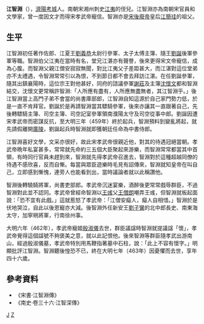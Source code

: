 '''江智淵'''（{{bd|418年||463年|catIdx=J}}），[[濟陽郡|濟陽]][[考城縣|考城]]人。南朝宋湘州刺史[[江夷|江夷]]的侄兒。江智淵亦為南朝宋官員和文學家，曾一度因文才而得宋孝武帝寵信。智淵亦是[[宋後廢帝|宋後廢帝]]皇后[[江簡珪|江簡珪]]的祖父。

== 生平 ==
江智淵初任著作佐郎、江夏王[[劉義恭|劉義恭]]太尉行參軍、太子太傅主簿、隨王[[劉誕_(劉宋)|劉誕]]後軍參軍等職。智淵伯父江夷在當時有名，堂兄江湛亦有聲譽，後來更得宋文帝寵信，成為心腹。而智淵父親江僧安寂寂無聞，對比江夷父子差距甚大，而江湛對這位堂弟亦不太禮遇，令智淵常常引以為恨，不到節日都不會去拜訪江湛。在任劉誕參軍，隨其出鎮襄陽時，這位宗王對他甚好，同府的諮議參軍[[謝莊|謝莊]]及主簿[[沈懷文|沈懷文]]都和智淵結交，沈懷文更常稱許智淵:「人所應有盡有，人所應無盡無者，其江智淵乎。」後江智淵當上高門子弟不會當的尚書庫部郎，江智淵自知這源於自己家門勢力低，於是一直不肯拜官。劉誕於是再請智淵當其驃騎參軍，後來亦讓其一直跟著自己，先後轉驃騎主簿、司空主簿、司空記室參軍領南濮陽太守及司空從事中郎。劉誕因遭宋孝武帝而密謀反抗，至大明三年（459年）終於起兵，智淵預料到變亂將起，就先請假離開[[廣陵|廣陵]]，劉誕起兵時智淵就即獲朝廷任命為中書侍郎。

江智淵喜好文學，文采亦很好，故此宋孝武帝很親近他，對其的待遇冠絕當朝。孝武帝晩年私宴甚多，常常就先命約三五個大臣聚起來游樂，而智淵常常都當其中首領，有時同行官員未趕到來，智淵就先得孝武帝召進去，智淵對於這種超越同僚的待遇不感欣喜，反而自慚。每當與眾臣遊樂時毛見有詔傳來，智淵就知皇帝在叫自己，立即感到慚愧，連旁人也能看到出，當時議論者就以此稱讚他。

智淵後轉驍騎將軍，尚書吏部郎。孝武帝沉迷宴樂，酒醉後更常常戲辱群臣，不過智淵對此並不認同。孝武帝曾經命智淵以[[王彧|王彧]]父[[王僧朗|王僧朗]]嘲弄王彧，但智淵就板起面說：「恐不宜有此戲。」這就惹怒了孝武帝：「江僧安癡人，癡人自相惜。」智淵於是伏地哭泣，自此以後恩寵亦大減。後智淵外任新安王[[劉子鸞|劉子鸞]]的北中郎長史、南東海太守，加寧朔將軍，行南徐州事。

大明六年（462年），孝武帝寵姬[[殷淑儀|殷淑儀]]去世，群臣議諡時智淵就提議諡「懷」，孝武帝覺得這個諡號不夠褒美之意，就以此記恨他。後來智淵等群臣隨孝武出游南山，經過殷淑儀墓，孝武帝特別用馬鞭指著墓中石柱，說：「此上不容有懷字。」明顯批評江智淵。智淵聽後惶恐不已，終在大明七年（463年）因憂懼而去世，享年四十六歲。

== 參考資料 ==
*《宋書·江智淵傳》
*《南史·卷三十六·江智深傳》

[[Category:南朝政治人物|J]]
[[Category:濟陽江氏|Z]]